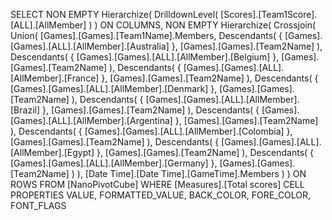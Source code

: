 SELECT
  NON EMPTY Hierarchize(
    DrilldownLevel(
      [Scores].[Team1Score].[ALL].[AllMember]
    )
  ) ON COLUMNS,
  NON EMPTY Hierarchize(
    Crossjoin(
      Union(
        [Games].[Games].[Team1Name].Members,
        Descendants(
          {
            [Games].[Games].[ALL].[AllMember].[Australia]
          },
          [Games].[Games].[Team2Name]
        ),
        Descendants(
          {
            [Games].[Games].[ALL].[AllMember].[Belgium]
          },
          [Games].[Games].[Team2Name]
        ),
        Descendants(
          {
            [Games].[Games].[ALL].[AllMember].[France]
          },
          [Games].[Games].[Team2Name]
        ),
        Descendants(
          {
            [Games].[Games].[ALL].[AllMember].[Denmark]
          },
          [Games].[Games].[Team2Name]
        ),
        Descendants(
          {
            [Games].[Games].[ALL].[AllMember].[Brazil]
          },
          [Games].[Games].[Team2Name]
        ),
        Descendants(
          {
            [Games].[Games].[ALL].[AllMember].[Argentina]
          },
          [Games].[Games].[Team2Name]
        ),
        Descendants(
          {
            [Games].[Games].[ALL].[AllMember].[Colombia]
          },
          [Games].[Games].[Team2Name]
        ),
        Descendants(
          {
            [Games].[Games].[ALL].[AllMember].[Egypt]
          },
          [Games].[Games].[Team2Name]
        ),
        Descendants(
          {
            [Games].[Games].[ALL].[AllMember].[Germany]
          },
          [Games].[Games].[Team2Name]
        )
      ),
      [Date Time].[Date Time].[GameTime].Members
    )
  ) ON ROWS
  FROM [NanoPivotCube]
  WHERE [Measures].[Total scores]
  CELL PROPERTIES VALUE, FORMATTED_VALUE, BACK_COLOR, FORE_COLOR, FONT_FLAGS